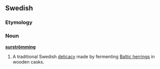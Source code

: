 ==Swedish==
{{wikipedia}}

===Etymology===
{{etycomp|word1=sur|trans1=sour|word2=strömming|trans2=Baltic herring}}

===Noun===
'''[[sur]][[strömming]]'''
{{sv-noun-reg-ar|stem=surströmming}}

# A traditional Swedish [[delicacy]] made by fermenting [[Baltic herring]]s in wooden casks.